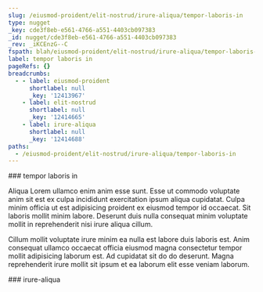 ```yaml
---
slug: /eiusmod-proident/elit-nostrud/irure-aliqua/tempor-laboris-in
type: nugget
_key: cde3f8eb-e561-4766-a551-4403cb097383
_id: nugget/cde3f8eb-e561-4766-a551-4403cb097383
_rev: _iKCEnzG--C
fspath: blah/eiusmod-proident/elit-nostrud/irure-aliqua/tempor-laboris-in.md
label: tempor laboris in
pageRefs: {}
breadcrumbs:
  - - label: eiusmod-proident
      shortlabel: null
      _key: '12413967'
    - label: elit-nostrud
      shortlabel: null
      _key: '12414665'
    - label: irure-aliqua
      shortlabel: null
      _key: '12414688'
paths:
  - /eiusmod-proident/elit-nostrud/irure-aliqua/tempor-laboris-in
---
```


<NuggetArea>
<Nugget slug="/eiusmod-proident/elit-nostrud/irure-aliqua/tempor-laboris-in" type="nugget" _key="cde3f8eb-e561-4766-a551-4403cb097383" _id="nugget/cde3f8eb-e561-4766-a551-4403cb097383" _rev="_iKCEnzG--C" fspath="blah/eiusmod-proident/elit-nostrud/irure-aliqua/tempor-laboris-in.md" label="tempor laboris in" paths="/eiusmod-proident/elit-nostrud/irure-aliqua/tempor-laboris-in">
<NuggetBody>
### tempor laboris in

Aliqua Lorem ullamco enim anim esse sunt. Esse ut commodo voluptate anim sit est ex culpa incididunt exercitation ipsum aliqua cupidatat. Culpa minim officia ut est adipisicing proident ex eiusmod tempor id occaecat. Sit laboris mollit minim labore. Deserunt duis nulla consequat minim voluptate mollit in reprehenderit nisi irure aliqua cillum.

Cillum mollit voluptate irure minim ea nulla est labore duis laboris est. Anim consequat ullamco occaecat officia eiusmod magna consectetur tempor mollit adipisicing laborum est. Ad cupidatat sit do do deserunt. Magna reprehenderit irure mollit sit ipsum et ea laborum elit esse veniam laborum.

</NuggetBody>
<Breadcrumbs>
<Crumbs>
<Crumb _key="12413967" label="eiusmod-proident" /><Crumb _key="12414665" label="elit-nostrud" /><Crumb _key="12414688" label="irure-aliqua" />
</Crumbs>
</Breadcrumbs>
</Nugget>

<NuggetsInbound>
</NuggetsInbound>
<NuggetsOutbound>
</NuggetsOutbound>
</NuggetArea>
<PassagesInbound>
<Passage direction="inbound" type="passage" _key="12414688" _id="passage/12414688" _rev="_iKCEnzG--_" label="irure-aliqua" passage="irure-aliqua" fspath="blah/eiusmod-proident/elit-nostrud/irure-aliqua" paths="/eiusmod-proident/elit-nostrud/irure-aliqua" slug="/eiusmod-proident/elit-nostrud/irure-aliqua">
<NuggetBody>
### irure-aliqua

</NuggetBody>
<Breadcrumbs>
<Crumbs>
<Crumb _key="12413967" label="eiusmod-proident" /><Crumb _key="12414665" label="elit-nostrud" />
</Crumbs>
</Breadcrumbs>
</Passage>

</PassagesInbound>
<PassagesOutbound>
</PassagesOutbound>